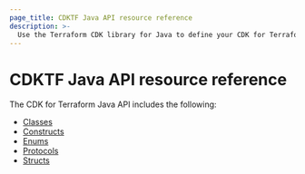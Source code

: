 ```yaml
---
page_title: CDKTF Java API resource reference
description: >-
  Use the Terraform CDK library for Java to define your CDK for Terraform applications.
---
```


# CDKTF Java API resource reference

The CDK for Terraform Java API includes the following:

- [Classes](/terraform/cdktf/api-reference/java/classes)
- [Constructs](/terraform/cdktf/api-reference/java/constructs)
- [Enums](/terraform/cdktf/api-reference/java/enums)
- [Protocols](/terraform/cdktf/api-reference/java/protocols)
- [Structs](/terraform/cdktf/api-reference/java/structs)
